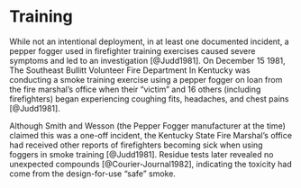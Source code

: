 # Training {-}

While not an intentional deployment, in at least one documented incident, a pepper fogger used in firefighter training exercises caused severe symptoms and led to an investigation [@Judd1981].
On December 15 1981, The Southeast Bullitt Volunteer Fire Department In Kentucky was conducting a smoke training exercise using a pepper fogger on loan from the fire marshal's office when their "victim" and 16 others (including firefighters) began experiencing coughing fits, headaches, and chest pains [@Judd1981].

Although Smith and Wesson (the Pepper Fogger manufacturer at the time) claimed this was a one-off incident, the Kentucky State Fire Marshal's office had received other reports of firefighters becoming sick when using foggers in smoke training [@Judd1981]. 
Residue tests later revealed no unexpected compounds [@Courier-Journal1982], indicating the toxicity had come from the design-for-use "safe" smoke.
